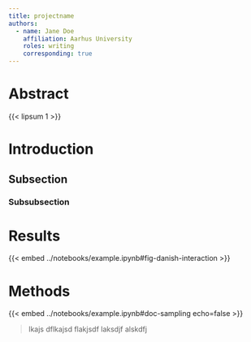 ```yaml
---
title: projectname
authors:
  - name: Jane Doe
    affiliation: Aarhus University
    roles: writing
    corresponding: true
---
```


# Abstract

{{< lipsum 1 >}} 

<!-- dummy text  -->

# Introduction

## Subsection

### Subsubsection

# Results

{{< embed ../notebooks/example.ipynb#fig-danish-interaction >}}

<!-- dummy text  -->

# Methods

<!-- dummy text  -->

{{< embed ../notebooks/example.ipynb#doc-sampling echo=false >}}

<!-- dummy text  -->


> lkajs dflkajsd flakjsdf laksdjf alskdfj 